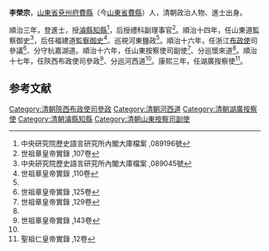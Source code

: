 '''李榮宗'''，[[山東省|山東省]][[兗州府|兗州府]][[費縣|費縣]]（今[[山東省|山東省]][[費縣|費縣]]）人，清朝政治人物、進士出身。

順治三年，登進士，授[[濬縣|濬縣]][[知縣|知縣]]<ref>中央研究院歷史語言研究所內閣大庫檔案 ,089196號</ref>，后授禮科副理事官<ref>世祖章皇帝實錄 ,107卷</ref>。順治十四年，任山東道監察御史<ref name="#1">中央研究院歷史語言研究所內閣大庫檔案 ,089045號</ref>，后任福建道[[監察御史|監察御史]]<ref>世祖章皇帝實錄 ,110卷</ref>、巡視河東鹽政<ref name="#1"/>。順治十六年，任浙江[[布政使|布政使]]司參議<ref>世祖章皇帝實錄 ,125卷</ref>、分守杭嘉湖道。順治十六年，任山東按察使司副使<ref name="#2">世祖章皇帝實錄 ,129卷</ref>、分巡懷來道<ref name="#2"/>。順治十七年，任陝西布政使司參政<ref name="#3">世祖章皇帝實錄 ,143卷</ref>、分巡河西道<ref name="#3"/>。康熙三年，任湖廣按察使<ref>聖祖仁皇帝實錄 ,12卷</ref>。

==参考文献==
{{reflist|2}}
{{清朝人物小作品}}
{{順治三年丙戌科殿試金榜}}
[[Category:清朝陝西布政使司參政|Category:清朝陝西布政使司參政]]
[[Category:清朝河西道|Category:清朝河西道]]
[[Category:清朝湖廣按察使|Category:清朝湖廣按察使]]
[[Category:清朝濬縣知縣|Category:清朝濬縣知縣]]
[[Category:清朝山東按察司副使|Category:清朝山東按察司副使]]